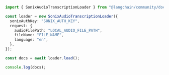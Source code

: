 ```typescript
import { SonixAudioTranscriptionLoader } from "@langchain/community/document_loaders/web/sonix_audio";

const loader = new SonixAudioTranscriptionLoader({
  sonixAuthKey: "SONIX_AUTH_KEY",
  request: {
    audioFilePath: "LOCAL_AUDIO_FILE_PATH",
    fileName: "FILE_NAME",
    language: "en",
  },
});

const docs = await loader.load();

console.log(docs);
```